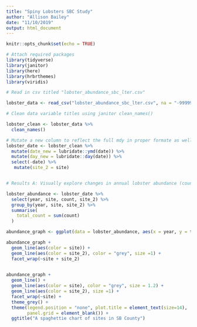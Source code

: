 ```yaml
---
title: "Spiny Lobsters SBC Study"
author: "Allison Bailey"
date: "11/10/2019"
output: html_document
---
```


```r
knitr::opts_chunk$set(echo = TRUE)
```

```r
# Attach required packages
library(tidyverse)
library(janitor)
library(here)
library(hrbrthemes)
library(viridis)
```

```r
# Read in csv titled "lobster_abundance_sbc_lter.csv"

lobster_data <- read_csv("lobster_abundance_sbc_lter.csv", na = "-99999")
```

```r
# Clean data variable titles using janitor clean_names()

lobster_clean <- lobster_data %>%
  clean_names()

# Mutate a new column to reflect the full mdy in proper formate as well as isolating days using lubridate.
lobster_date <- lobster_clean %>% 
  mutate(date_new = lubridate::ymd(date)) %>%
  mutate(day_new = lubridate::day(date)) %>%
  select(-date) %>%
   mutate(site_2 = site)



```

```r
# Results A: Visually explore changes in annual lobster abundance (counts) by site. After grouping observations to find lobster counts for each year, create a finalized data visualization (no modeling/stats needed) showing changes in annual lobster abundance at the five sites over time. You should decide how to best present the data. Make your data visualization correct, clear, responsible, and professional. Details matter (e.g. is it easier to read a legend or label lines directly? How can I designate between MPA and non-MPA sites? And many more decisions!). Add a figure caption below the graph.

lobster_abundance <- lobster_date %>%
  select(year, site, count, site_2) %>%
  group_by(year, site, site_2) %>%
  summarise(
    total_count = sum(count)
  ) 

abundance_graph <- ggplot(data = lobster_abundance, aes(x = year, y = total_count)) 

abundance_graph +
  geom_line(aes(color = site)) +
  geom_line(aes(color = site_2), color = "grey", size =1) +
  facet_wrap(~site + site_2)
  

abundance_graph +
  geom_line() +
  geom_line(aes(color = site), color = "grey", size = 1.2) +
  geom_line(aes(color = site_2), size =1) +
  facet_wrap(~site) +
  theme_grey() +
  theme(legend.position = "none", plot.title = element_text(size=14),
        panel.grid = element_blank()) +
  ggtitle("A spaghettie chart of sites in SB County")
  


```
